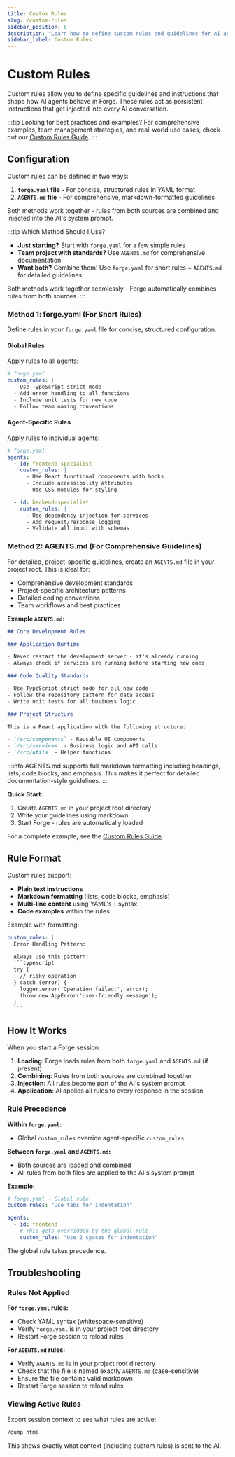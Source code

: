 ```yaml
---
title: Custom Rules
slug: /custom-rules
sidebar_position: 6
description: "Learn how to define custom rules and guidelines for AI agents in Forge"
sidebar_label: Custom Rules
---
```


# Custom Rules

Custom rules allow you to define specific guidelines and instructions that shape how AI agents behave in Forge. These rules act as persistent instructions that get injected into every AI conversation.

:::tip Looking for best practices and examples?
For comprehensive examples, team management strategies, and real-world use cases, check out our [Custom Rules Guide](/docs/custom-rules-guide).
:::

## Configuration

Custom rules can be defined in two ways:

1. **`forge.yaml` file** - For concise, structured rules in YAML format
2. **`AGENTS.md` file** - For comprehensive, markdown-formatted guidelines

Both methods work together - rules from both sources are combined and injected into the AI's system prompt.

:::tip Which Method Should I Use?

- **Just starting?** Start with `forge.yaml` for a few simple rules
- **Team project with standards?** Use `AGENTS.md` for comprehensive documentation
- **Want both?** Combine them! Use `forge.yaml` for short rules + `AGENTS.md` for detailed guidelines

Both methods work together seamlessly - Forge automatically combines rules from both sources.
:::

### Method 1: forge.yaml (For Short Rules)

Define rules in your `forge.yaml` file for concise, structured configuration.

#### Global Rules

Apply rules to all agents:

```yaml
# forge.yaml
custom_rules: |
  - Use TypeScript strict mode
  - Add error handling to all functions
  - Include unit tests for new code
  - Follow team naming conventions
```

#### Agent-Specific Rules

Apply rules to individual agents:

```yaml
# forge.yaml
agents:
  - id: frontend-specialist
    custom_rules: |
      - Use React functional components with hooks
      - Include accessibility attributes
      - Use CSS modules for styling

  - id: backend-specialist
    custom_rules: |
      - Use dependency injection for services
      - Add request/response logging
      - Validate all input with schemas
```

### Method 2: AGENTS.md (For Comprehensive Guidelines)

For detailed, project-specific guidelines, create an `AGENTS.md` file in your project root. This is ideal for:

- Comprehensive development standards
- Project-specific architecture patterns
- Detailed coding conventions
- Team workflows and best practices

**Example `AGENTS.md`:**

```markdown
## Core Development Rules

### Application Runtime

- Never restart the development server - it's already running
- Always check if services are running before starting new ones

### Code Quality Standards

- Use TypeScript strict mode for all new code
- Follow the repository pattern for data access
- Write unit tests for all business logic

### Project Structure

This is a React application with the following structure:

- `/src/components` - Reusable UI components
- `/src/services` - Business logic and API calls
- `/src/utils` - Helper functions
```

:::info
AGENTS.md supports full markdown formatting including headings, lists, code blocks, and emphasis. This makes it perfect for detailed documentation-style guidelines.
:::

**Quick Start:**

1. Create `AGENTS.md` in your project root directory
2. Write your guidelines using markdown
3. Start Forge - rules are automatically loaded

For a complete example, see the [Custom Rules Guide](/docs/custom-rules-guide#using-agentsmd).

## Rule Format

Custom rules support:

- **Plain text instructions**
- **Markdown formatting** (lists, code blocks, emphasis)
- **Multi-line content** using YAML's `|` syntax
- **Code examples** within the rules

Example with formatting:

````yaml
custom_rules: |
  Error Handling Pattern:

  Always use this pattern:
  ```typescript
  try {
    // risky operation
  } catch (error) {
    logger.error('Operation failed:', error);
    throw new AppError('User-friendly message');
  }
  ```
````

## How It Works

When you start a Forge session:

1. **Loading**: Forge loads rules from both `forge.yaml` and `AGENTS.md` (if present)
2. **Combining**: Rules from both sources are combined together
3. **Injection**: All rules become part of the AI's system prompt
4. **Application**: AI applies all rules to every response in the session

### Rule Precedence

**Within `forge.yaml`:**

- Global `custom_rules` override agent-specific `custom_rules`

**Between `forge.yaml` and `AGENTS.md`:**

- Both sources are loaded and combined
- All rules from both files are applied to the AI's system prompt

**Example:**

```yaml
# forge.yaml - Global rule
custom_rules: "Use tabs for indentation"

agents:
  - id: frontend
    # This gets overridden by the global rule
    custom_rules: "Use 2 spaces for indentation"
```

The global rule takes precedence.

## Troubleshooting

### Rules Not Applied

**For `forge.yaml` rules:**

- Check YAML syntax (whitespace-sensitive)
- Verify `forge.yaml` is in your project root directory
- Restart Forge session to reload rules

**For `AGENTS.md` rules:**

- Verify `AGENTS.md` is in your project root directory
- Check that the file is named exactly `AGENTS.md` (case-sensitive)
- Ensure the file contains valid markdown
- Restart Forge session to reload rules

### Viewing Active Rules

Export session context to see what rules are active:

```bash
/dump html
```

This shows exactly what context (including custom rules) is sent to the AI.
